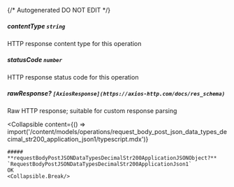 {/* Autogenerated DO NOT EDIT  */}

##### **contentType** `string`
HTTP response content type for this operation

##### **statusCode** `number`
HTTP response status code for this operation

##### **rawResponse?** `[AxiosResponse](https://axios-http.com/docs/res_schema)`
Raw HTTP response; suitable for custom response parsing

<Collapsible
    content={() => import('/content/models/operations/request_body_post_json_data_types_decimal_str200_application_json1/typescript.mdx')}
>
    ##### **requestBodyPostJSONDataTypesDecimalStr200ApplicationJSONObject?** `RequestBodyPostJSONDataTypesDecimalStr200ApplicationJson1`
    OK
    <Collapsible.Break/>
</Collapsible>

